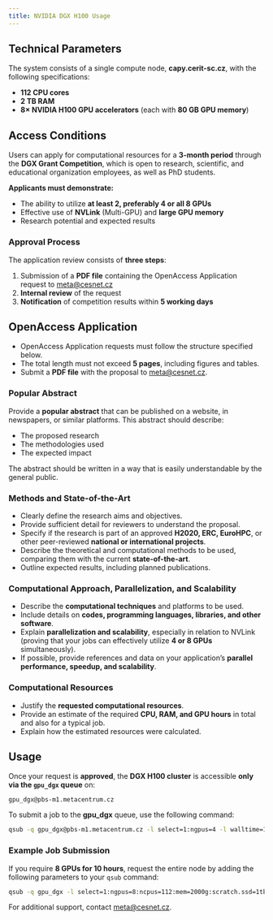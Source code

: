 ```yaml
---
title: NVIDIA DGX H100 Usage
---
```

## Technical Parameters

The system consists of a single compute node, **capy.cerit-sc.cz**, with the following specifications:

- **112 CPU cores**
- **2 TB RAM**
- **8× NVIDIA H100 GPU accelerators** (each with **80 GB GPU memory**)

## Access Conditions

Users can apply for computational resources for a **3-month period** through the **DGX Grant Competition**, which is open to research, scientific, and educational organization employees, as well as PhD students.

**Applicants must demonstrate:**

- The ability to utilize **at least 2, preferably 4 or all 8 GPUs**
- Effective use of **NVLink** (Multi-GPU) and **large GPU memory**
- Research potential and expected results

### Approval Process

The application review consists of **three steps**:

1. Submission of a **PDF file** containing the OpenAccess Application request to [meta@cesnet.cz](mailto:meta@cesnet.cz)
2. **Internal review** of the request
3. **Notification** of competition results within **5 working days**

## OpenAccess Application

- OpenAccess Application requests must follow the structure specified below.
- The total length must not exceed **5 pages**, including figures and tables.
- Submit a **PDF file** with the proposal to [meta@cesnet.cz](mailto:meta@cesnet.cz).

### Popular Abstract

Provide a **popular abstract** that can be published on a website, in newspapers, or similar platforms. This abstract should describe:

- The proposed research
- The methodologies used
- The expected impact

The abstract should be written in a way that is easily understandable by the general public.

### Methods and State-of-the-Art

- Clearly define the research aims and objectives.
- Provide sufficient detail for reviewers to understand the proposal.
- Specify if the research is part of an approved **H2020, ERC, EuroHPC**, or other peer-reviewed **national or international projects**.
- Describe the theoretical and computational methods to be used, comparing them with the current **state-of-the-art**.
- Outline expected results, including planned publications.

### Computational Approach, Parallelization, and Scalability

- Describe the **computational techniques** and platforms to be used.
- Include details on **codes, programming languages, libraries, and other software**.
- Explain **parallelization and scalability**, especially in relation to NVLink (proving that your jobs can effectively utilize **4 or 8 GPUs** simultaneously).
- If possible, provide references and data on your application’s **parallel performance, speedup, and scalability**.

### Computational Resources

- Justify the **requested computational resources**.
- Provide an estimate of the required **CPU, RAM, and GPU hours** in total and also for a typical job.
- Explain how the estimated resources were calculated.

## Usage

Once your request is **approved**, the **DGX H100 cluster** is accessible **only via the `gpu_dgx` queue** on:

    gpu_dgx@pbs-m1.metacentrum.cz

To submit a job to the **gpu_dgx** queue, use the following command:

```sh
qsub -q gpu_dgx@pbs-m1.metacentrum.cz -l select=1:ngpus=4 -l walltime=10:00:00
```

### Example Job Submission

If you require **8 GPUs for 10 hours**, request the entire node by adding the following parameters to your `qsub` command:

```sh
qsub -q gpu_dgx -l select=1:ngpus=8:ncpus=112:mem=2000g:scratch.ssd=1tb -l place=exclhost -l walltime=10:00:00
```

For additional support, contact [meta@cesnet.cz](mailto:meta@cesnet.cz).




